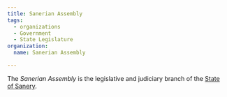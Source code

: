 ```yaml
---
title: Sanerian Assembly
tags:
  - organizations
  - Government
  - State Legislature
organization:
  name: Sanerian Assembly

---
```


<Stub />

The *Sanerian Assembly* is the legislative and judiciary branch of the
[State of Sanery](/world/locations/sanery/).
